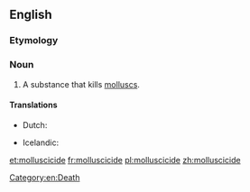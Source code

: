 ==English==

===Etymology===
{{suffix|mollusc|cide}}

===Noun===
{{en-noun}}

# A substance that kills [[mollusc]]s.

====Translations====
{{trans-top|substance that kills molluscs}}
* Dutch: {{t+|nl|slakkenbestrijdingsmiddel}}
{{trans-mid}}
* Icelandic: {{t-|is|lindýraeitur|n}}
{{trans-bottom}}

[[Category:en:Death]]

[[et:molluscicide]]
[[fr:molluscicide]]
[[pl:molluscicide]]
[[zh:molluscicide]]